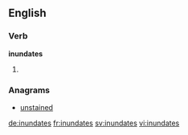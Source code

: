 ==English==

===Verb===
'''inundates'''

# {{third-person singular of|[[inundate]]}}

===Anagrams===
* [[unstained#English|unstained]]

[[de:inundates]]
[[fr:inundates]]
[[sv:inundates]]
[[vi:inundates]]